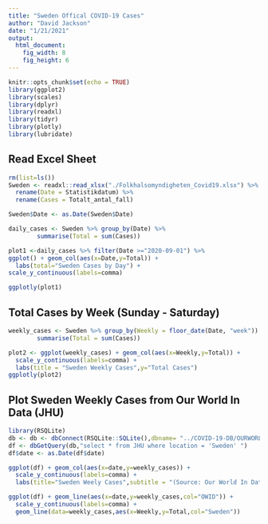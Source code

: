 ```yaml
---
title: "Sweden Offical COVID-19 Cases"
author: "David Jackson"
date: "1/21/2021"
output: 
  html_document: 
    fig_width: 8
    fig_height: 6
---
```


```r
knitr::opts_chunk$set(echo = TRUE)
library(ggplot2)
library(scales)
library(dplyr)
library(readxl)
library(tidyr)
library(plotly)
library(lubridate)
```

## Read Excel Sheet

```r
rm(list=ls())
Sweden <- readxl::read_xlsx("./Folkhalsomyndigheten_Covid19.xlsx") %>%
  rename(Date = Statistikdatum) %>%
  rename(Cases = Totalt_antal_fall)

Sweden$Date <- as.Date(Sweden$Date)
```

```r
daily_cases <- Sweden %>% group_by(Date) %>%
        summarise(Total = sum(Cases)) 
```

```r
plot1 <-daily_cases %>% filter(Date >="2020-09-01") %>%
ggplot() + geom_col(aes(x=Date,y=Total)) + 
  labs(total="Sweden Cases by Day") +
scale_y_continuous(labels=comma)

ggplotly(plot1)
```

## Total Cases by Week (Sunday - Saturday)

```r
weekly_cases <- Sweden %>% group_by(Weekly = floor_date(Date, "week")) %>%
        summarise(Total = sum(Cases)) 
```

```r
plot2 <- ggplot(weekly_cases) + geom_col(aes(x=Weekly,y=Total)) +
  scale_y_continuous(labels=comma) +
  labs(title = "Sweden Weekly Cases",y="Total Cases")
ggplotly(plot2)
```

## Plot Sweden Weekly Cases from Our World In Data (JHU)

```r
library(RSQLite)
db <- db <- dbConnect(RSQLite::SQLite(),dbname= "../COVID-19-DB/OURWORLD.sqlite3")
df <- dbGetQuery(db,"select * from JHU where location = 'Sweden' ")
df$date <- as.Date(df$date)
```
```r
ggplot(df) + geom_col(aes(x=date,y=weekly_cases)) +
  scale_y_continuous(labels=comma) +
  labs(title="Sweden Weely Cases",subtitle = "(Source: Our World In Data)")
```
```r
ggplot(df) + geom_line(aes(x=date,y=weekly_cases,col="OWID")) +
  scale_y_continuous(labels=comma) + 
  geom_line(data=weekly_cases,aes(x=Weekly,y=Total,col="Sweden"))
```


